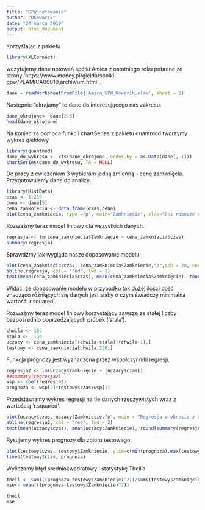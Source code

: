 ```yaml
---
title: "GPW_notowania"
author: "OKowarik"
date: "24 marca 2019"
output: html_document
---
```

Korzystając z pakietu
```r
library(XLConnect)
```
wczytujemy dane notowań spółki Amica z ostatniego roku pobrane ze strony 'https://www.money.pl/gielda/spolki-gpw/PLAMICA00010,archiwum.html' .
```r
dane = readWorksheetFromFile('Amica_GPW_Kowarik.xlsx', sheet = 1)
```
Następnie "okrajamy" te dane do interesującego nas zakresu.
```r
dane_okrojone<- dane[2:5]
head(dane_okrojone)
```
Na koniec za pomocą funkcji chartSeries z pakietu quantmod tworzymy wykres giełdowy 
```r
library(quantmod)
dane_do_wykresu <- xts(dane_okrojone, order.by = as.Date(dane[, 1]))
chartSeries(dane_do_wykresu, TA = NULL)
```

Do pracy z ćwiczeniem 3 wybieram jedną zmienną - cenę zamknięcia. Przygotowujemy dane do analizy.
```r
library(HistData)
czas <- 1:250
cena <- dane[5]
cena_zamkniecia <- data.frame(czas,cena)
plot(cena_zamkniecia, type ="p", main="Zamknięcie", xlab="Dni robocze od 15.03.2018", ylab="Wartość w mln zł")
```

Rozważmy teraz model liniowy dla wszystkich danych.
```r
regresja <- lm(cena_zamkniecia$Zamknięcie ~ cena_zamkniecia$czas)
summary(regresja)
```
Sprawdźmy jak wygląda nasze dopasowanie modelu
```r
plot(cena_zamkniecia$czas, cena_zamkniecia$Zamknięcie,"p",pch = 20, cex = 1.5)
abline(regresja, col = "red", lwd = 2)
text(mean(cena_zamkniecia$czas), mean(cena_zamkniecia$Zamknięcie), round(summary(regresja)$r.squared, 3), pos = 4)
```

Widać, że dopasowanie modelu w przypadku tak dużej ilości dość znacząco różniących się danych jest słaby o czym świadczy minimalna wartość 'r.squared'.

Rozważmy teraz model liniowy korzystający zawsze ze stałej liczby bezpośrednio poprzedzających próbek ('stala').
```r
chwila <- 150
stala <-  130
uczacy <- cena_zamkniecia[(chwila-stala):(chwila-1),]
testowy <- cena_zamkniecia[chwila:250,]
```
Funkcja prognozy jest wyznaczona przez współczynniki regresji.
```r
regresja2 <- lm(uczacy$Zamknięcie ~ (uczacy$czas))
##summary(regresja2)
wsp <- coef(regresja2)
prognoza <- wsp[2]*testowy$czas+wsp[1]
```
Przedstawiamy wykres regresji na tle danych rzeczywistych wraz z wartością 'r.squared'.
```r
plot(uczacy$czas, uczacy$Zamknięcie,"p", main = "Regresja w okresie z dowolnie wybranymi wartościami")
abline(regresja2, col = "red", lwd = 2)
text(mean(uczacy$czas), mean(uczacy$Zamknięcie), round(summary(regresja2)$r.squared, 3), pos = 4)
```

Rysujemy wykres prognozy dla zbioru testowego.
```r
plot(testowy$czas, testowy$Zamknięcie, ylim=c(min(prognoza),max(testowy$Zamknięcie)), "p", col = "blue", main = "Prognoza")
lines(testowy$czas, prognoza)
```

Wyliczamy błąd średniokwadratowy i statystykę Theil'a.
```r
theil <- sum(((prognoza-testowy$Zamknięcie)^2))/sum((testowy$Zamknięcie^2))
mse<- mean(((prognoza-testowy$Zamknięcie)^2))
```
```r
theil
mse
```


